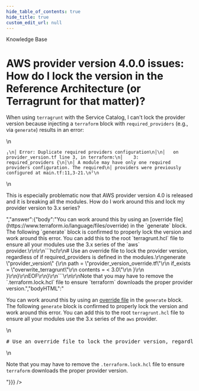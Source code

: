 ```yaml
---
hide_table_of_contents: true
hide_title: true
custom_edit_url: null
---
```



<head>
  <link rel="canonical" href="https://github.com/tnn-tnn-tnn-tnn-tnn-gruntwork-io/knowledge-base/discussions/187" />
</head>

<CenterLayout>
<span className="searchCategory">Knowledge Base</span>
<h1>AWS provider version 4.0.0 issues: How do I lock the version in the Reference Architecture (or Terragrunt for that matter)?</h1>
<GitHub discussion={{"id":"D_kwDOF8slf84AOwjD","number":187,"author":{"login":"yorinasub17"},"title":"AWS provider version 4.0.0 issues: How do I lock the version in the Reference Architecture (or Terragrunt for that matter)?","body":"When using `terragrunt` with the Service Catalog, I can't lock the provider version because injecting a `terraform` block with `required_providers` (e.g., via `generate`) results in an error:\r\n\r\n```\r\n╷\r\n│ Error: Duplicate required providers configuration\r\n│\r\n│   on provider_version.tf line 3, in terraform:\r\n│    3:   required_providers {\r\n│\r\n│ A module may have only one required providers configuration. The required\r\n│ providers were previously configured at main.tf:11,3-21.\r\n╵\r\n```\r\n\r\nThis is especially problematic now that AWS provider version 4.0 is released and it is breaking all the modules. How do I work around this and lock my provider version to 3.x series?","bodyHTML":"<p dir=\"auto\">When using <code class=\"notranslate\">terragrunt</code> with the Service Catalog, I can't lock the provider version because injecting a <code class=\"notranslate\">terraform</code> block with <code class=\"notranslate\">required_providers</code> (e.g., via <code class=\"notranslate\">generate</code>) results in an error:</p>\n<div class=\"snippet-clipboard-content notranslate position-relative overflow-auto\" data-snippet-clipboard-copy-content=\"╷\n│ Error: Duplicate required providers configuration\n│\n│   on provider_version.tf line 3, in terraform:\n│    3:   required_providers {\n│\n│ A module may have only one required providers configuration. The required\n│ providers were previously configured at main.tf:11,3-21.\n╵\"><pre class=\"notranslate\"><code class=\"notranslate\">╷\n│ Error: Duplicate required providers configuration\n│\n│   on provider_version.tf line 3, in terraform:\n│    3:   required_providers {\n│\n│ A module may have only one required providers configuration. The required\n│ providers were previously configured at main.tf:11,3-21.\n╵\n</code></pre></div>\n<p dir=\"auto\">This is especially problematic now that AWS provider version 4.0 is released and it is breaking all the modules. How do I work around this and lock my provider version to 3.x series?</p>","answer":{"body":"You can work around this by using an [override file](https://www.terraform.io/language/files/override) in the `generate` block. The following `generate` block is confirmed to properly lock the version and work around this error. You can add this to the root `terragrunt.hcl` file to ensure all your modules use the 3.x series of the `aws` provider.\r\n\r\n```hcl\r\n# Use an override file to lock the provider version, regardless of if required_providers is defined in the modules.\r\ngenerate \"provider_version\" {\r\n  path      = \"provider_version_override.tf\"\r\n  if_exists = \"overwrite_terragrunt\"\r\n  contents  = <<EOF\r\nterraform {\r\n  required_providers {\r\n    aws = {\r\n      source  = \"hashicorp/aws\"\r\n      version = \"~> 3.0\"\r\n    }\r\n  }\r\n}\r\nEOF\r\n}\r\n```\r\n\r\nNote that you may have to remove the `.terraform.lock.hcl` file to ensure `terraform` downloads the proper provider version.","bodyHTML":"<p dir=\"auto\">You can work around this by using an <a href=\"https://www.terraform.io/language/files/override\" rel=\"nofollow\">override file</a> in the <code class=\"notranslate\">generate</code> block. The following <code class=\"notranslate\">generate</code> block is confirmed to properly lock the version and work around this error. You can add this to the root <code class=\"notranslate\">terragrunt.hcl</code> file to ensure all your modules use the 3.x series of the <code class=\"notranslate\">aws</code> provider.</p>\n<div class=\"highlight highlight-source-terraform notranslate position-relative overflow-auto\" dir=\"auto\" data-snippet-clipboard-copy-content=\"# Use an override file to lock the provider version, regardless of if required_providers is defined in the modules.\ngenerate &quot;provider_version&quot; {\n  path      = &quot;provider_version_override.tf&quot;\n  if_exists = &quot;overwrite_terragrunt&quot;\n  contents  = &lt;&lt;EOF\nterraform {\n  required_providers {\n    aws = {\n      source  = &quot;hashicorp/aws&quot;\n      version = &quot;~&gt; 3.0&quot;\n    }\n  }\n}\nEOF\n}\"><pre class=\"notranslate\"><span class=\"pl-c\"><span class=\"pl-c\">#</span> Use an override file to lock the provider version, regardless of if required_providers is defined in the modules.</span>\n<span class=\"pl-en\">generate</span> <span class=\"pl-s\"><span class=\"pl-pds\">\"</span>provider_version<span class=\"pl-pds\">\"</span></span> {\n  path      <span class=\"pl-k\">=</span> <span class=\"pl-s\"><span class=\"pl-pds\">\"</span>provider_version_override.tf<span class=\"pl-pds\">\"</span></span>\n  if_exists <span class=\"pl-k\">=</span> <span class=\"pl-s\"><span class=\"pl-pds\">\"</span>overwrite_terragrunt<span class=\"pl-pds\">\"</span></span>\n  contents  <span class=\"pl-k\">=</span> <span class=\"pl-s\"><span class=\"pl-k\">&lt;&lt;</span><span class=\"pl-k\">EOF</span></span>\n<span class=\"pl-s\">terraform {</span>\n<span class=\"pl-s\">  required_providers {</span>\n<span class=\"pl-s\">    aws = {</span>\n<span class=\"pl-s\">      source  = \"hashicorp/aws\"</span>\n<span class=\"pl-s\">      version = \"~&gt; 3.0\"</span>\n<span class=\"pl-s\">    }</span>\n<span class=\"pl-s\">  }</span>\n<span class=\"pl-s\">}</span>\n<span class=\"pl-s\"><span class=\"pl-k\">EOF</span></span>\n}</pre></div>\n<p dir=\"auto\">Note that you may have to remove the <code class=\"notranslate\">.terraform.lock.hcl</code> file to ensure <code class=\"notranslate\">terraform</code> downloads the proper provider version.</p>"}}} />

</CenterLayout>
  

<!-- ##DOCS-SOURCER-START
{
  "sourcePlugin": "github-discussions",
  "hash": "3d2210e81afaa4e5353cd2220a0fb11c"
}
##DOCS-SOURCER-END -->
